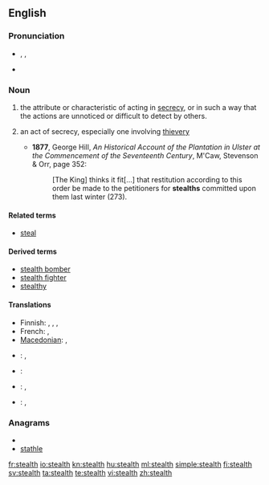 {{wikipedia|dab=stealth}}
==English==

===Pronunciation===
* {{enPR|stĕlth}}, {{IPA|/stɛlθ/}}, {{SAMPA|/stElT/}}
* {{rhymes|ɛlθ}}

===Noun===
{{en-noun|s|-}}

# {{uncountable}} the attribute or characteristic of acting in [[secrecy]], or in such a way that the actions are unnoticed or difficult to detect by others.
# {{context|archaic|countable}} an act of secrecy, especially one involving [[thievery]]
#* '''1877''', George Hill, ''An Historical Account of the Plantation in Ulster at the Commencement of the Seventeenth Century'', M'Caw, Stevenson & Orr, page 352:
#*: [The King] thinks it fit[...] that restitution according to this order be made to the petitioners for '''stealths''' committed upon them last winter (273).

====Related terms====
* [[steal]]

====Derived terms====
* [[stealth bomber]]
* [[stealth fighter]]
* [[stealthy]]

====Translations====
{{trans-top|attribute or characteristic of acting in secrecy}}
* Finnish: {{t|fi|salamyhkäisyys}}, {{t-|fi|salakähmäisyys}}, {{t-|fi|häive}}, {{t|fi|häivetekniikka}}
* French: {{t+|fr|furtivité|f}},  {{t+|fr|discrétion|f}}
* [[Macedonian]]: {{t|mk|прикрадување|n|tr=prikradúvanje}},  {{t|mk|потајност|f|tr=pótajnost}}
{{trans-mid}}
{{trans-bottom}}

{{checktrans-top}}
* {{ttbc|Dutch}}: {{t-|nl|steels}}, {{t+|nl|stiekem}}
* {{ttbc|French}}: {{t+|fr|furtif}}
{{trans-mid}}
* {{ttbc|Kurdish}}: {{t+|ku|dizîkî}}, {{t|ku|nehînî}}
* {{ttbc|Spanish}}: {{t-|es|cautela}}, {{t|es|sigilo}}
{{trans-bottom}}

===Anagrams===
* {{alphagram|aehlstt}}
* [[stathle#English|stathle]]

[[fr:stealth]]
[[io:stealth]]
[[kn:stealth]]
[[hu:stealth]]
[[ml:stealth]]
[[simple:stealth]]
[[fi:stealth]]
[[sv:stealth]]
[[ta:stealth]]
[[te:stealth]]
[[vi:stealth]]
[[zh:stealth]]